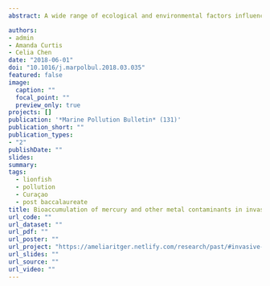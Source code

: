 ```yaml
---
abstract: A wide range of ecological and environmental factors influence metal bioaccumulation in fish. Studies of mercury and other metal contaminants in invasive Indo-Pacific lionfish are limited, yet consumption of the invasive predator is increasingly utilized as a management strategy. In this study, we examined the effects of body size, body condition, sex, trophic level, carbon source, diet, depth and capture location on mercury concentrations in lionfish collected from Curaçao. In addition, we examined whether or not a local oil refinery is the source of metal contamination in lionfish. Mercury concentrations ranged from 0.008 to 0.106 ppm and we found no effect of the oil refinery on metal bioaccumulation in lionfish. Although low mercury levels indicate lionfish are safe for consumption, elevated levels of other metals suggest a contamination source around Curaçao.

authors:
- admin
- Amanda Curtis
- Celia Chen
date: "2018-06-01"
doi: "10.1016/j.marpolbul.2018.03.035"
featured: false
image:
  caption: ""
  focal_point: ""
  preview_only: true
projects: []
publication: '*Marine Pollution Bulletin* (131)'
publication_short: ""
publication_types:
- "2"
publishDate: ""
slides:
summary:
tags:
  - lionfish
  - pollution
  - Curaçao
  - post baccalaureate
title: Bioaccumulation of mercury and other metal contaminants in invasive lionfish (Pterois volitans/miles) from Curaçao
url_code: ""
url_dataset: ""
url_pdf: ""
url_poster: ""
url_project: "https://ameliaritger.netlify.com/research/past/#invasive-lionfish"
url_slides: ""
url_source: ""
url_video: ""
---
```

